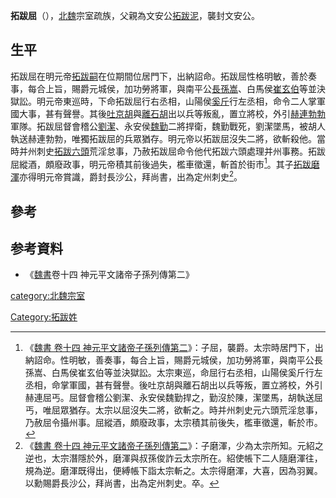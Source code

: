 '''拓跋屈'''（{{bd|?||?|catIdx=t}}），[[北魏|北魏]]宗室疏族，父親為文安公[[拓跋泥|拓跋泥]]，襲封文安公。

==生平==
拓跋屈在明元帝[[拓跋嗣|拓跋嗣]]在位期間位居門下，出納詔命。拓跋屈性格明敏，善於奏事，每合上旨，賜爵元城侯，加功勞將軍，與南平公[[長孫嵩|長孫嵩]]、白馬侯[[崔玄伯|崔玄伯]]等並決獄訟。明元帝東巡時，下命拓跋屈行右丞相，山陽侯[[奚斤|奚斤]]行左丞相，命令二人掌軍國大事，甚有聲譽。其後[[吐京胡|吐京胡]]與[[離石胡|離石胡]]出以兵等叛亂，置立將校，外引[[赫連勃勃|赫連勃勃]]軍隊。拓跋屈督會稽公[[劉潔|劉潔]]、永安侯[[魏勤|魏勤]]二將捍衛，魏勤戰死，劉潔墜馬，被胡人執送赫連勃勃，唯獨拓跋屈的兵眾猶存。明元帝以拓跋屈沒失二將，欲斬殺他。當時并州刺史[[拓跋六頭|拓跋六頭]]荒淫怠事，乃赦拓跋屈命令他代拓跋六頭處理并州事務。拓跋屈縱酒，頗廢政事，明元帝積其前後過失，檻車徵還，斬首於街市<ref>《[[S:魏書/卷14|魏書 卷十四 神元平文諸帝子孫列傳第二]]》：子屈，襲爵。太宗時居門下，出納詔命。性明敏，善奏事，每合上旨，賜爵元城侯，加功勞將軍，與南平公長孫嵩、白馬侯崔玄伯等並決獄訟。太宗東巡，命屈行右丞相，山陽侯奚斤行左丞相，命掌軍國，甚有聲譽。後吐京胡與離石胡出以兵等叛，置立將校，外引赫連屈丐。屈督會稽公劉潔、永安侯魏勤捍之，勤沒於陳，潔墜馬，胡執送屈丐，唯屈眾猶存。太宗以屈沒失二將，欲斬之。時并州刺史元六頭荒淫怠事，乃赦屈令攝州事。屈縱酒，頗廢政事，太宗積其前後失，檻車徵還，斬於市。</ref>。其子[[拓跋磨渾|拓跋磨渾]]亦得明元帝賞識，爵封長沙公，拜尚書，出為定州刺史<ref>《[[S:魏書/卷14|魏書 卷十四 神元平文諸帝子孫列傳第二]]》：子磨渾，少為太宗所知。元紹之逆也，太宗潛隱於外，磨渾與叔孫俊詐云太宗所在。紹使帳下二人隨磨渾往，規為逆。磨渾既得出，便縛帳下詣太宗斬之。太宗得磨渾，大喜，因為羽翼。以勳賜爵長沙公，拜尚書，出為定州刺史。卒。</ref>。

==參考==
{{reflist}}

==参考資料==
*《[[魏書|魏書]]卷十四 神元平文諸帝子孫列傳第二》

{{南北朝人物小作品}}
[[category:北魏宗室|category:北魏宗室]]
[[Category:拓跋姓|Category:拓跋姓]]